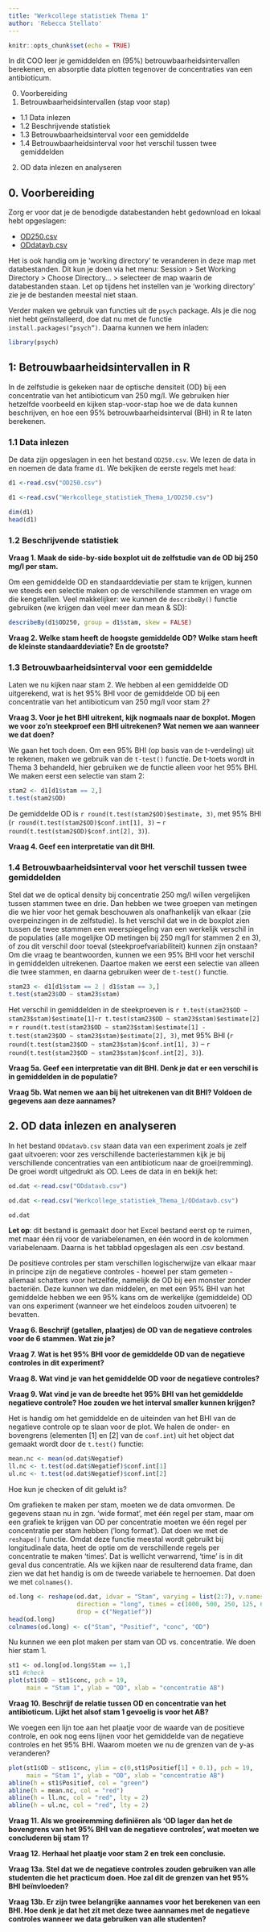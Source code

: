 ```yaml
---
title: "Werkcollege statistiek Thema 1"
author: 'Rebecca Stellato'
---
```


```r
knitr::opts_chunk$set(echo = TRUE)
```

In dit COO leer je gemiddelden en (95%) betrouwbaarheidsintervallen berekenen, en absorptie data plotten tegenover de concentraties van een antibioticum.  

0. Voorbereiding
1. Betrouwbaarheidsintervallen (stap voor stap)
+ 1.1 Data inlezen
+ 1.2 Beschrijvende statistiek
+ 1.3 Betrouwbaarheidsinterval voor een gemiddelde
+ 1.4 Betrouwbaarheidsinterval voor het verschil tussen twee gemiddelden
2. OD data inlezen en analyseren

## 0. Voorbereiding
Zorg er voor dat je de benodigde databestanden hebt gedownload en lokaal hebt opgeslagen:  

* [OD250.csv](Werkcollege_statistiek_Thema_1/OD250.csv)
* [ODdatavb.csv](Werkcollege_statistiek_Thema_1/ODdatavb.csv)

Het is ook handig om je 'working directory' te veranderen in deze map met databestanden. Dit kun je doen via het menu: Session > Set Working Directory > Choose Directory... > selecteer de map waarin de databestanden staan. Let op tijdens het instellen van je ‘working directory’ zie je de bestanden meestal niet staan.

Verder maken we gebruik van functies uit de `psych` package. Als je die nog niet hebt geïnstalleerd, doe dat nu met de functie `install.packages(“psych”)`. Daarna kunnen we hem inladen:

```r
library(psych)
```

## 1: Betrouwbaarheidsintervallen in R
In de zelfstudie is gekeken naar de optische densiteit (OD) bij een concentratie van het antibioticum van 250 mg/l. We gebruiken hier hetzelfde voorbeeld en kijken stap-voor-stap hoe we de data kunnen beschrijven, en hoe een 95% betrouwbaarheidsinterval (BHI) in R te laten berekenen.  

### 1.1 Data inlezen
De data zijn opgeslagen in een het bestand `OD250.csv`. We lezen de data in en noemen de data frame `d1`. We bekijken de eerste regels met `head`:

```r
d1 <-read.csv("OD250.csv")
```

```r
d1 <-read.csv("Werkcollege_statistiek_Thema_1/OD250.csv")
```

```r
dim(d1)
head(d1)
```


### 1.2 Beschrijvende statistiek

**Vraag 1. Maak de side-by-side boxplot uit de zelfstudie van de OD bij 250 mg/l per stam.**  


Om een gemiddelde OD en standaarddeviatie per stam te krijgen, kunnen we steeds een selectie maken op de verschillende stammen en vrage om die kengetallen. Veel makkelijker: we kunnen de `describeBy()` functie gebruiken (we krijgen dan veel meer dan mean & SD):  
```r
describeBy(d1$OD250, group = d1$stam, skew = FALSE)
```

**Vraag 2. Welke stam heeft de hoogste gemiddelde OD? Welke stam heeft de kleinste standaarddeviatie? En de grootste?**  

### 1.3 Betrouwbaarheidsinterval voor een gemiddelde
Laten we nu kijken naar stam 2. We hebben al een gemiddelde OD uitgerekend, wat is het 95% BHI voor de gemiddelde OD bij een concentratie van het antibioticum van 250 mg/l voor stam 2?

**Vraag 3. Voor je het BHI uitrekent, kijk nogmaals naar de boxplot. Mogen we voor zo'n steekproef een BHI uitrekenen? Wat nemen we aan wanneer we dat doen?**  

We gaan het toch doen. Om een 95% BHI (op basis van de t-verdeling) uit te rekenen, maken we gebruik van de `t-test()` functie. De t-toets wordt in Thema 3 behandeld, hier gebruiken we de functie alleen voor het 95% BHI. We maken eerst een selectie van stam 2:

```r
stam2 <- d1[d1$stam == 2,]
t.test(stam2$OD)
```

De gemiddelde OD is `r round(t.test(stam2$OD)$estimate, 3)`, met 95% BHI (`r round(t.test(stam2$OD)$conf.int[1], 3)` -- `r round(t.test(stam2$OD)$conf.int[2], 3)`).  

**Vraag 4. Geef een interpretatie van dit BHI.**  


### 1.4 Betrouwbaarheidsinterval voor het verschil tussen twee gemiddelden
Stel dat we de optical density bij concentratie 250 mg/l willen vergelijken tussen stammen twee en drie. Dan hebben we twee groepen van metingen die we hier voor het gemak beschouwen als onafhankelijk van elkaar (zie overpeinzingen in de zelfstudie). Is het verschil dat we in de boxplot zien tussen de twee stammen een weerspiegeling van een werkelijk verschil in de populaties (alle mogelijke OD metingen bij 250 mg/l for stammen 2 en 3), of zou dit verschil door toeval (steekproefvariabiliteit) kunnen zijn onstaan? Om die vraag te beantwoorden, kunnen we een 95% BHI voor het verschil in gemiddelden uitrekenen. Daartoe maken we eerst een selectie van alleen die twee stammen, en daarna gebruiken weer de `t-test()` functie.

```r
stam23 <- d1[d1$stam == 2 | d1$stam == 3,]
t.test(stam23$OD ~ stam23$stam)
```
Het verschil in gemiddelden in de steekproeven is `r t.test(stam23$OD ~ stam23$stam)$estimate[1]`-`r t.test(stam23$OD ~ stam23$stam)$estimate[2]` = `r round(t.test(stam23$OD ~ stam23$stam)$estimate[1] - t.test(stam23$OD ~ stam23$stam)$estimate[2], 3)`, met 95% BHI (`r round(t.test(stam23$OD ~ stam23$stam)$conf.int[1], 3)` -- `r round(t.test(stam23$OD ~ stam23$stam)$conf.int[2], 3)`).

**Vraag 5a. Geef een interpretatie van dit BHI. Denk je dat er een verschil is in gemiddelden in de populatie?**  

**Vraag 5b. Wat nemen we aan bij het uitrekenen van dit BHI? Voldoen de gegevens aan deze aannames?**  

## 2. OD data inlezen en analyseren
In het bestand `ODdatavb.csv` staan data van een experiment zoals je zelf gaat uitvoeren: voor zes verschillende bacteriestammen kijk je bij verschillende concentraties van een antibioticum naar de groei(remming). De groei wordt uitgedrukt als OD. Lees de data in en bekijk het:

```r
od.dat <-read.csv("ODdatavb.csv")
```

```r
od.dat <-read.csv("Werkcollege_statistiek_Thema_1/ODdatavb.csv")
```

```r
od.dat
```

**Let op**: dit bestand is gemaakt door het Excel bestand eerst op te ruimen, met maar één rij voor de variabelenamen, en één woord in de kolommen variabelenaam. Daarna is het tabblad opgeslagen als een .csv bestand.  

De positieve controles per stam verschillen logischerwijze van elkaar maar in principe zijn de negatieve controles - hoewel per stam gemeten - allemaal schatters voor hetzelfde, namelijk de OD bij een monster zonder bacteriën. Deze kunnen we dan middelen, en met een 95% BHI van het gemiddelde hebben we een 95% kans om de werkelijke (gemiddelde) OD van ons experiment (wanneer we het eindeloos zouden uitvoeren) te bevatten.  

**Vraag 6. Beschrijf (getallen, plaatjes) de OD van de negatieve controles voor de 6 stammen. Wat zie je?**  

**Vraag 7. Wat is het 95% BHI voor de gemiddelde OD van de negatieve controles in dit experiment?**  

**Vraag 8. Wat vind je van het gemiddelde OD voor de negatieve controles?**  

**Vraag 9. Wat vind je van de breedte het 95% BHI van het gemiddelde negatieve controle? Hoe zouden we het interval smaller kunnen krijgen?**  

Het is handig om het gemiddelde en de uiteinden van het BHI van de negatieve controle op te slaan voor de plot. We halen de onder- en bovengrens (elementen [1] en [2] van de `conf.int`) uit het object dat gemaakt wordt door de `t.test()` functie:

```r
mean.nc <- mean(od.dat$Negatief)
ll.nc <- t.test(od.dat$Negatief)$conf.int[1]
ul.nc <- t.test(od.dat$Negatief)$conf.int[2]
```

Hoe kun je checken of dit gelukt is?  

Om grafieken te maken per stam, moeten we de data omvormen. De gegevens staan nu in zgn. 'wide format', met één regel per stam, maar om een grafiek te krijgen van OD per concentratie moeten we één regel per concentratie per stam hebben ('long format'). Dat doen we met de `reshape()` functie. Omdat deze functie meestal wordt gebruikt bij longitudinale data, heet de optie om de verschillende regels per concentratie te maken 'times'. Dat is wellicht verwarrend, 'time' is in dit geval dus concentratie. Als we kijken naar de resulterend data frame, dan zien we dat het handig is om de tweede variabele te hernoemen. Dat doen we met `colnames()`.

```r
od.long <- reshape(od.dat, idvar = "Stam", varying = list(2:7), v.names = "OD",
                   direction = "long", times = c(1000, 500, 250, 125, 62.5, 31.25),
                   drop = c("Negatief"))
head(od.long)
colnames(od.long) <- c("Stam", "Positief", "conc", "OD")
```

Nu kunnen we een plot maken per stam van OD vs. concentratie. We doen hier stam 1.

```r
st1 <- od.long[od.long$Stam == 1,]
st1 #check
plot(st1$OD ~ st1$conc, pch = 19,
     main = "Stam 1", ylab = "OD", xlab = "concentratie AB")
```

**Vraag 10. Beschrijf de relatie tussen OD en concentratie van het antibioticum. Lijkt het alsof stam 1 gevoelig is voor het AB?**  

We voegen een lijn toe aan het plaatje voor de waarde van de positieve controle, en ook nog eens lijnen voor het gemiddelde van de negatieve controles en het 95% BHI. Waarom moeten we nu de grenzen van de y-as veranderen?

```r
plot(st1$OD ~ st1$conc, ylim = c(0,st1$Positief[1] + 0.1), pch = 19,
     main = "Stam 1", ylab = "OD", xlab = "concentratie AB")
abline(h = st1$Positief, col = "green")
abline(h = mean.nc, col = "red")
abline(h = ll.nc, col = "red", lty = 2)
abline(h = ul.nc, col = "red", lty = 2)
```
 
**Vraag 11. Als we groeiremming definiëren als 'OD lager dan het de bovengrens van het 95% BHI van de negatieve controles', wat moeten we concluderen bij stam 1?**  

**Vraag 12. Herhaal het plaatje voor stam 2 en trek een conclusie.**  

**Vraag 13a. Stel dat we de negatieve controles zouden gebruiken van alle studenten die het practicum doen. Hoe zal dit de grenzen van het 95% BHI beïnvloeden?**  

**Vraag 13b. Er zijn twee belangrijke aannames voor het berekenen van een BHI. Hoe denk je dat het zit met deze twee aannames met de negatieve controles wanneer we data gebruiken van alle studenten?**  

 